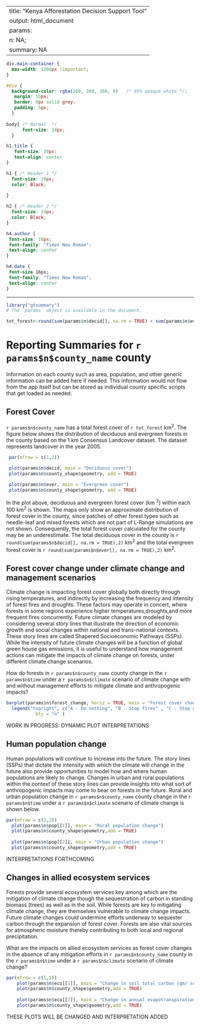 
---
title: "Kenya Afforestation Decision Support Tool"
output: html_document
params:
  n: NA;
  summary: NA
---
```{css, echo=FALSE}
div.main-container {
  max-width: 1200px !important;
}

#div {
  background-color: rgba(260, 260, 260, 0)   /* 85% opaque white */;
   margin: 15px;
   border: 0px solid grey;
   padding: 5px;
  }
  
body{ /* Normal  */
      font-size: 14px;
  }

h1.title {
   font-size: 38px;
   text-align: center
}

h1 { /* Header 1 */
  font-size: 28px;
  color: Black;
  
}

h2 { /* Header 2 */
  font-size: 24px;
  color: Black;
}

h4.author {
 font-size: 18px;
 font-family: "Times New Roman";
 text-align: center
}

h4.date {
 font-size 16px;
 font-family: "Times New Roman";
 text-align: center
}

```
*******************************************************************************
```{r, echo = FALSE, eval = TRUE, warning = FALSE, include = FALSE, message = FALSE}
library("gtsummary")
# The `params` object is available in the document.

tot_forest<-round(sum(params$n$decid[], na.rm = TRUE) + sum(params$n$ever[], na.rm = TRUE),2)

```

# Reporting Summaries for `r params$n$county_name` county

Information on each county such as area, population, and other generic information can be added here if needed. This information would not flow from the app itself but can be stored as individual county specific scripts that get loaded as needed.

## Forest Cover

`r params$n$county_name` has a total forest cover of `r tot_forest` km^2^. The figure below shows the distribution of deciduous and evergreen forests in the county based on the 1 km Consensus Landcover dataset. The dataset represents landcover in the year 2005. 

```{r, echo = FALSE, out.width = "55%", fig.align = 'center', fig.cap = "Deciduous and evergreen forest cover in km^2^"}
 par(mfrow = c(1,2))
 
 plot(params$n$decid, main = "Deciduous cover")
 plot(params$n$county_shape$geometry, add = TRUE)

 plot(params$n$ever, main = "Evergreen cover")
 plot(params$n$county_shape$geometry, add = TRUE)
```

In the plot above, deciduous and evergreen forest cover (km ^2^) within each 100 km^2^ is shown. The maps only show an approximate distribution of forest cover in the county, since patches of other forest types such as needle-leaf and mixed forests which are not part of L-Range simulations are not shown. Consequently, the total forest cover calculated for the county may be an underestimate. The total deciduous cover in the county is `r round(sum(params$n$decid[], na.rm = TRUE),2)` km^2^ and the total evergreen forest cover is `r round(sum(params$n$ever[], na.rm = TRUE),2)` km^2^. 


## Forest cover change under climate change and management scenarios

Climate change is impacting forest cover globally both directly through rising temperatures, and indirectly by increasing the frequency and intensity of forest fires and droughts. These factors may operate in concert, where forests in some regions experience higher temperatures,droughts,and more frequent fires concurrently. Future climate changes are modeled by considering several story lines that illustrate the direction of economic growth and social changes within national and trans-national contexts. These story lines are called Shapered Socioeconomic Pathways (SSPs). While the intensity of future climate changes will be a function of global green house gas emissions, it is useful to understand how management actions can mitigate the impacts of climate change on forests, under different climate change scenarios.

How do forests in `r params$n$county_name` county change in the `r params$n$time`  under a `r params$n$climate` scenario of climate change with and without management efforts to mitigate climate and anthropogenic impacts?

```{r, echo = FALSE, out.width = "55%", fig.align = 'center'}
barplot(params$n$forest_change, horiz = TRUE, main = "Forest cover change (sq.km) under climate change and management")
  legend("topright", c("A - Do nothing", "B - Stop fires" , "C - Stop grazing", "D - Stop drought impacts"),
           bty = "n" )
```

WORK IN PROGRESS: DYNAMIC PLOT INTERPRETATIONS

## Human population change

Human populations will continue to increase into the future. The story lines (SSPs) that dictate the intensity with which the climate will change in the future also provide opportunities to model how and where human populations are likely to change. Changes in urban and rural populations within the context of these story lines can provide insights into what sort of anthropogenic impacts may come to bear on forests in the future. Rural and urban population change in `r params$n$county_name` county change in the `r params$n$time`  under a `r params$n$climate` scenario of climate change is shown below.

```{r, echo = FALSE, out.width = "55%", fig.align = 'center'}
par(mfrow = c(1,2))
  plot(params$n$pop[[1]], main = "Rural population change")
  plot(params$n$county_shape$geometry,add = TRUE)
  
  plot(params$n$pop[[2]], main = "Urban population change")
  plot(params$n$county_shape$geometry,add = TRUE)
```

INTERPRETATIONS FORTHCOMING

## Changes in allied ecosystem services

Forests provide several ecosystem services key among which are the mitigation of climate change though the sequestration of carbon in standing biomass (trees) as well as in the soil. While forests are key to mitigating climate change, they are themselves vulnerable to climate change impacts. Future climate changes could undermine efforts underway to sequester carbon through the expansion of forest cover. Forests are also vital sources for atmospheric moisture thereby contributing to both local and regional precipitation. 

What are the impacts on allied ecosystem services as forest cover changes in the absence of any mitigation efforts in `r params$n$county_name` county in the `r params$n$time`  under a `r params$n$climate` scenario of climate change?

```{r, echo = FALSE, out.width = "55%", fig.align = 'center'}
par(mfrow = c(1,2))
    plot(params$n$eco[[1]], main = "Change in soil total carbon (gm/ sq.m")
    plot(params$n$county_shape$geometry,add = TRUE)
    
    plot(params$n$eco[[2]], main = "Change in annual evapotranspiration (cm)")
    plot(params$n$county_shape$geometry,add = TRUE)
```

THESE PLOTS WILL BE CHANGED AND INTERPRETATION ADDED


